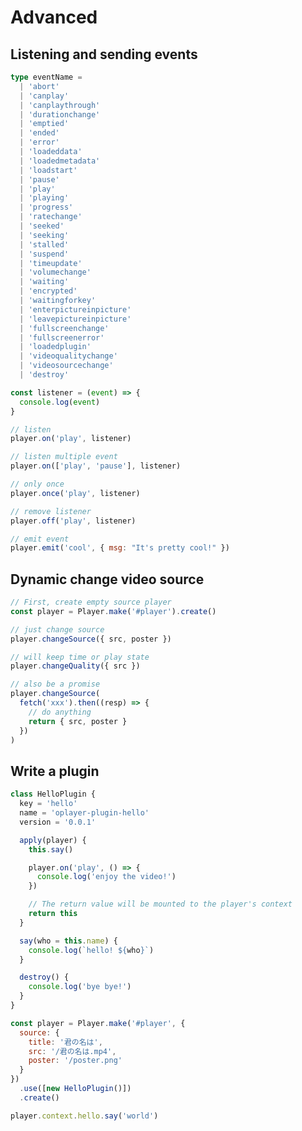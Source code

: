 # Advanced

## Listening and sending events

```ts
type eventName =
  | 'abort'
  | 'canplay'
  | 'canplaythrough'
  | 'durationchange'
  | 'emptied'
  | 'ended'
  | 'error'
  | 'loadeddata'
  | 'loadedmetadata'
  | 'loadstart'
  | 'pause'
  | 'play'
  | 'playing'
  | 'progress'
  | 'ratechange'
  | 'seeked'
  | 'seeking'
  | 'stalled'
  | 'suspend'
  | 'timeupdate'
  | 'volumechange'
  | 'waiting'
  | 'encrypted'
  | 'waitingforkey'
  | 'enterpictureinpicture'
  | 'leavepictureinpicture'
  | 'fullscreenchange'
  | 'fullscreenerror'
  | 'loadedplugin'
  | 'videoqualitychange'
  | 'videosourcechange'
  | 'destroy'
```

```js
const listener = (event) => {
  console.log(event)
}

// listen
player.on('play', listener)

// listen multiple event
player.on(['play', 'pause'], listener)

// only once
player.once('play', listener)

// remove listener
player.off('play', listener)

// emit event
player.emit('cool', { msg: "It's pretty cool!" })
```

## Dynamic change video source

```js
// First, create empty source player
const player = Player.make('#player').create()

// just change source
player.changeSource({ src, poster })

// will keep time or play state
player.changeQuality({ src })

// also be a promise
player.changeSource(
  fetch('xxx').then((resp) => {
    // do anything
    return { src, poster }
  })
)
```

## Write a plugin

```js
class HelloPlugin {
  key = 'hello'
  name = 'oplayer-plugin-hello'
  version = '0.0.1'

  apply(player) {
    this.say()

    player.on('play', () => {
      console.log('enjoy the video!')
    })

    // The return value will be mounted to the player's context
    return this
  }

  say(who = this.name) {
    console.log(`hello! ${who}`)
  }

  destroy() {
    console.log('bye bye!')
  }
}

const player = Player.make('#player', {
  source: {
    title: '君の名は',
    src: '/君の名は.mp4',
    poster: '/poster.png'
  }
})
  .use([new HelloPlugin()])
  .create()

player.context.hello.say('world')
```
